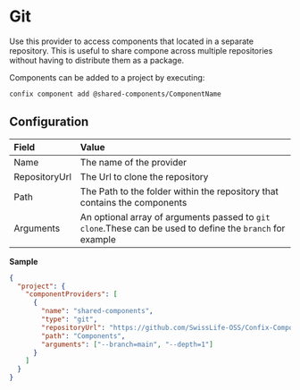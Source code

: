 # Git

Use this provider to access components that located in a separate repository.
This is useful to share compone across multiple repositories without having to
distribute them as a package.

Components can be added to a project by executing:

```bash copy
confix component add @shared-components/ComponentName
```

## Configuration

| Field         | Value                                                                                                     |
| :------------ | :-------------------------------------------------------------------------------------------------------- |
| Name          | The name of the provider                                                                                  |
| RepositoryUrl | The Url to clone the repository                                                                           |
| Path          | The Path to the folder within the repository that contains the components                                 |
| Arguments     | An optional array of arguments passed to `git clone`.These can be used to define the `branch` for example |

**Sample**

```json copy filename=".confixrc"
{
  "project": {
    "componentProviders": [
      {
        "name": "shared-components",
        "type": "git",
        "repositoryUrl": "https://github.com/SwissLife-OSS/Confix-Components.git",
        "path": "Components",
        "arguments": ["--branch=main", "--depth=1"]
      }
    ]
  }
}
```
